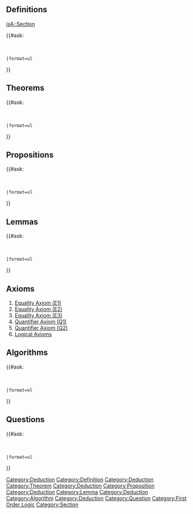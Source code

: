 == Definitions ==

[[isA::Section]]

{{#ask:
 [[Category:Deduction]]
 [[Category:Definition]]
 |format=ul
}}
== Theorems ==
{{#ask:
 [[Category:Deduction]]
 [[Category:Theorem]]
 |format=ul
}}
== Propositions ==
{{#ask:
 [[Category:Deduction]]
 [[Category:Proposition]]
 |format=ul
}}
== Lemmas ==
{{#ask:
 [[Category:Deduction]]
 [[Category:Lemma]]
 |format=ul
}}

== Axioms ==

# [[Deductions/Equality Axiom (E1)|Equality Axiom (E1)]]
# [[Deductions/Equality Axiom (E2)|Equality Axiom (E2)]]
# [[Deductions/Equality Axiom (E3)|Equality Axiom (E3)]]
# [[Deductions/Quantifier Axiom (Q1)|Quantifier Axiom (Q1)]]
# [[Deductions/Quantifier Axiom (Q2)|Quantifier Axiom (Q2)]]
# [[Deductions/Logical Axioms|Logical Axioms]]

== Algorithms ==
{{#ask:
 [[Category:Deduction]]
 [[Category:Algorithm]]
 |format=ol
}}

== Questions ==
{{#ask:
 [[Category:Deduction]]
 [[Category:Question]]
 |format=ul
}}

[[Category:First Order Logic]]
[[Category:Section]]